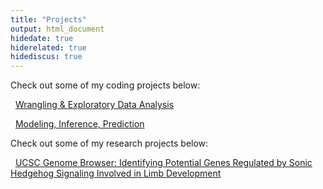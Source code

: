 ```yaml
---
title: "Projects"
output: html_document
hidedate: true
hiderelated: true
hidediscus: true
---
```


Check out some of my coding projects below:


<i class="fa fa-signal"></i> &nbsp; [Wrangling & Exploratory Data Analysis](/project/project1/)

<i class="fa fa-line-chart"></i> &nbsp; [Modeling, Inference, Prediction](/project/project2/)

Check out some of my research projects below:

<i class="fa fa-bar-chart" aria-hidden="true"></i> &nbsp; [UCSC Genome Browser: Identifying Potential Genes Regulated by Sonic Hedgehog Signaling Involved in Limb Development](/project/project3/)

<!--
<i class="fa fa-pie-chart"></i> 
<i class="fa fa-tasks"></i> 
-->
